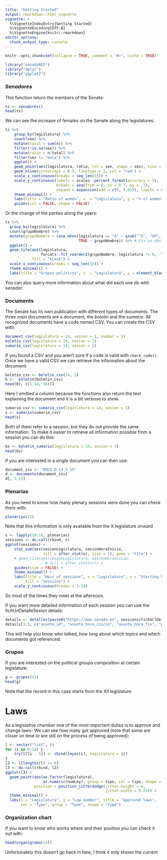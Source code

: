 ```yaml
---
title: "Getting Started"
output: rmarkdown::html_vignette
vignette: >
  %\VignetteIndexEntry{Getting Started}
  %\VignetteEncoding{UTF-8}
  %\VignetteEngine{knitr::rmarkdown}
editor_options: 
  chunk_output_type: console
---
```


```r
knitr::opts_chunk$set(collapse = TRUE, comment = "#>", cache = TRUE)
```

```r
library("senadoRES")
library("dplyr")
library("ggplot2")
```

### *Senadores*

This function return the members of the Senate:

```r
ts <- senadores()
head(ts)
```

We can see the increase of females on the Senate along the legislatures:

```r
ts %>%
    group_by(legislatura) %>%
    count(sex) %>%
    mutate(total = sum(n)) %>%
    filter(!is.na(sex)) %>%
    mutate(ratio = n/total) %>%
    filter(sex != "male") %>% 
    ggplot() +
    geom_point(aes(legislatura, ratio, col = sex, shape = sex), size = 5) +
    geom_hline(yintercept = 0.5, linetype = 2, col = "red") +
    scale_x_continuous(breaks = seq_len(15)) +
    scale_y_continuous(labels = scales::percent_format(accuracy = 1), 
                       breaks = seq(from = 0, to = 0.7, by = .1),
                       expand = expansion(add = c(0, 0.01)), limits = c(0, NA)) +
    theme_minimal() +
    labs(title = "Ratio of women", x  = "Legislatura", y = "% of women") +
    guides(col = FALSE, shape = FALSE)
```

Or the change of the parties along the years:

```r
ts %>% 
  group_by(legislatura) %>%
  count(grupoNombre) %>% 
  mutate(grupoNombre = case_when(legislatura == "4" ~ gsub("^G", "GP", grupoNombre),
                                 TRUE ~ grupoNombre)) %>% # Fix an obvious error
  ggplot() +
  geom_tile(aes(legislatura, 
                forcats::fct_reorder2(grupoNombre, legislatura != 0, -legislatura, .fun = sum)),
            fill = "black") +
  scale_x_continuous(breaks = seq_len(15)) +
  theme_minimal() +
  labs(title = "Grupos políticos", x  = "Legislatura", y = element_blank())
```

You can also query more information about what did each one do with *senador*.


### Documents

The Senate has its own publication with different types of documents. The three main documents are a document, the *boletin* and the *sumario*. All recognized documents have a code named CSV. You can create the CSV with:

```r
document_csv(legislatura = 14, sesion = 1, number = 1)
boletin_csv(legislatura = 14, sesion = 1)
sumario_csv(legislatura = 14, sesion = 1)
```

If you found a CSV and you aren't sure if a code is valid with `check_code()`. Once we have a valid CSV we can retrieve the information about the document:

```r
boletin_csv <- boletin_csv(14, 3)
b <-  boletin(boletin_csv)
head(b[, c(1:14, 16)])
```

Here I omitted a column because the functions also return the text explaining the document and it is a bit verbose to show.

```r
sumario_csv <- sumario_csv(legislatura = 14, sesion = 1)
s <- sumario(sumario_csv)
head(s)
```

Both of them refer to a session, but they do not provide the same information. To make it easier to retrieve all information possible from a session you can do this:

```r
bs <- boletin_sumario(legislatura = 14, sesion = 3)
head(bs)
```

If you are interested in a single document you can then use:

```r
document_csv <- "BOCG_D_14_3_15"
d <- documento(document_csv)
d[, 1:15]
```

### Plenarias

As you need to know how many plenary sessions were done you can check them with:

```r
plenarias(12)
```

Note that this information is only available from the X legislature onward

```r
s <- lapply(10:14, plenarias)
sessions <- do.call(rbind, s)
ggplot(sessions) +
    stat_sum(aes(sesionLegislatura, sesionHoraInicio, 
                 fill = after_stat(n), size = 1), geom = "tile") +
    # geom_tile(aes(sesionLegislatura, sesionHoraInicio, 
                  # fill = after_stat(n))) +
    guides(size = FALSE) +
    theme_minimal() +
    labs(title = "Hour of sessions", x = "Legislature", y = "Starting hour",
         fill = "Sessions") +
    scale_y_continuous(breaks = 1:19)
```

So most of the times they meet at the afternoon.

If you want more detailed information of each session you can use the fichUrlDetalleSesion details:

```r
details <- detalles(paste0("https://www.senado.es", sessions$fichUrlDetalleSesion[1]))
details[1:5, c("asunto_id", "asunto_hora_inicio", "asunto_hora_fin", "punto_literal", "intervencion_orador_desc", "intervencion_orador_idWeb")]
```

This will help you know who talked, how long about which topics and which documents got referenced.

### Grupos

If you are interested on the political groups composition at certain legislature:

```r
g <- grupos(12)
head(g)
```

Note that the record in this case starts from the XII legislature.

# Laws

As a legislative chamber one of the most important duties is to approve and change laws-
We can see how many got approved (note that some are closer on time or are still on the process of being approved):

```r
l <- vector("list", 6)
for (i in 6:14) {
    try(l[[i - 5]] <- cbind(leyes(i), legislatura = i))
}
l2 <- l[lengths(l) != 0]
l3 <- do.call(rbind, l2)
ggplot(l3) + 
  geom_point(aes(as.factor(legislatura), 
                 as.numeric(numLey), group = tipo, col = tipo, shape = tipo), 
             position = position_jitterdodge(jitter.height = 0,
                                             jitter.width = 0.25)) +
  theme_minimal() + 
  labs(x = "Legislatura", y = "Law number", title = "Approved laws", 
       col = "Type", group = "Type", shape = "Type")
```


### Organization chart

If you want to know who works where and their position you can check it out with:

```r
head(organigrama(13))
```

Unfortunately this doesn't go back in time, I think it only shows the current
